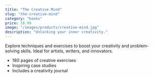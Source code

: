 ```yaml
---
title: "The Creative Mind"
slug: "the-creative-mind"
category: "books"
price: 18.99
image: "/images/products/creative-mind.jpg"
description: "Unlocking your inner creativity."
---
```


Explore techniques and exercises to boost your creativity and problem-solving skills. Ideal for artists, writers, and innovators.

- 180 pages of creative exercises
- Inspiring case studies
- Includes a creativity journal

